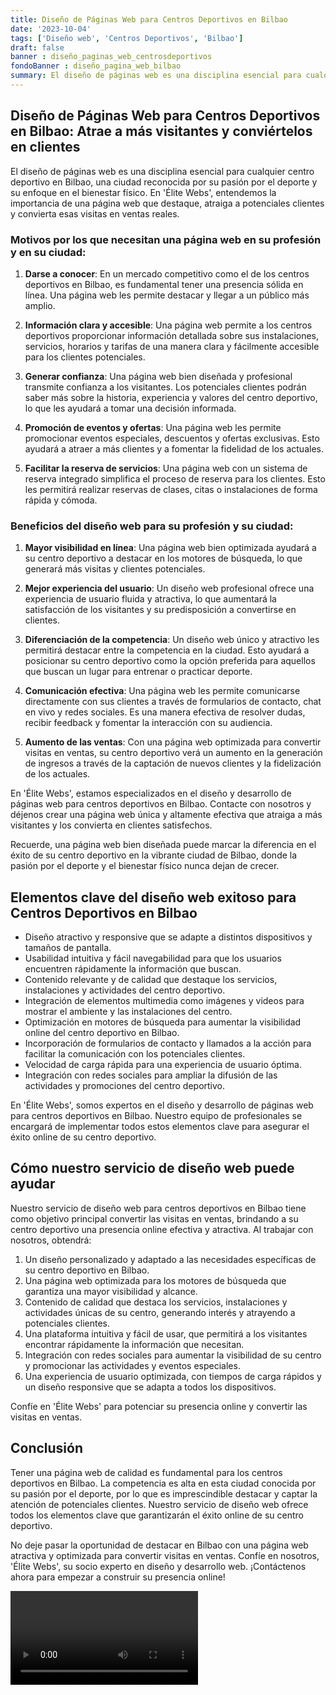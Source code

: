 ```yaml
---
title: Diseño de Páginas Web para Centros Deportivos en Bilbao
date: '2023-10-04'
tags: ['Diseño web', 'Centros Deportivos', 'Bilbao']
draft: false
banner : diseño_paginas_web_centrosdeportivos
fondoBanner : diseño_pagina_web_bilbao
summary: El diseño de páginas web es una disciplina esencial para cualquier centro deportivo en Bilbao, una ciudad reconocida por su pasión por el deporte y su enfoque en el bienestar físico. En 'Élite Webs', entendemos la importancia de una página web que destaque, atraiga a potenciales clientes y convierta esas visitas en ventas reales.
---
```


## Diseño de Páginas Web para Centros Deportivos en Bilbao: Atrae a más visitantes y conviértelos en clientes

El diseño de páginas web es una disciplina esencial para cualquier centro deportivo en Bilbao, una ciudad reconocida por su pasión por el deporte y su enfoque en el bienestar físico. En 'Élite Webs', entendemos la importancia de una página web que destaque, atraiga a potenciales clientes y convierta esas visitas en ventas reales.

### Motivos por los que necesitan una página web en su profesión y en su ciudad:

1. **Darse a conocer**: En un mercado competitivo como el de los centros deportivos en Bilbao, es fundamental tener una presencia sólida en línea. Una página web les permite destacar y llegar a un público más amplio.

2. **Información clara y accesible**: Una página web permite a los centros deportivos proporcionar información detallada sobre sus instalaciones, servicios, horarios y tarifas de una manera clara y fácilmente accesible para los clientes potenciales.

3. **Generar confianza**: Una página web bien diseñada y profesional transmite confianza a los visitantes. Los potenciales clientes podrán saber más sobre la historia, experiencia y valores del centro deportivo, lo que les ayudará a tomar una decisión informada.

4. **Promoción de eventos y ofertas**: Una página web les permite promocionar eventos especiales, descuentos y ofertas exclusivas. Esto ayudará a atraer a más clientes y a fomentar la fidelidad de los actuales.

5. **Facilitar la reserva de servicios**: Una página web con un sistema de reserva integrado simplifica el proceso de reserva para los clientes. Esto les permitirá realizar reservas de clases, citas o instalaciones de forma rápida y cómoda.

### Beneficios del diseño web para su profesión y su ciudad:

1. **Mayor visibilidad en línea**: Una página web bien optimizada ayudará a su centro deportivo a destacar en los motores de búsqueda, lo que generará más visitas y clientes potenciales.

2. **Mejor experiencia del usuario**: Un diseño web profesional ofrece una experiencia de usuario fluida y atractiva, lo que aumentará la satisfacción de los visitantes y su predisposición a convertirse en clientes.

3. **Diferenciación de la competencia**: Un diseño web único y atractivo les permitirá destacar entre la competencia en la ciudad. Esto ayudará a posicionar su centro deportivo como la opción preferida para aquellos que buscan un lugar para entrenar o practicar deporte.

4. **Comunicación efectiva**: Una página web les permite comunicarse directamente con sus clientes a través de formularios de contacto, chat en vivo y redes sociales. Es una manera efectiva de resolver dudas, recibir feedback y fomentar la interacción con su audiencia.

5. **Aumento de las ventas**: Con una página web optimizada para convertir visitas en ventas, su centro deportivo verá un aumento en la generación de ingresos a través de la captación de nuevos clientes y la fidelización de los actuales.

En 'Élite Webs', estamos especializados en el diseño y desarrollo de páginas web para centros deportivos en Bilbao. Contacte con nosotros y déjenos crear una página web única y altamente efectiva que atraiga a más visitantes y los convierta en clientes satisfechos.

Recuerde, una página web bien diseñada puede marcar la diferencia en el éxito de su centro deportivo en la vibrante ciudad de Bilbao, donde la pasión por el deporte y el bienestar físico nunca dejan de crecer.

<GifSeo />

<Cta />

## Elementos clave del diseño web exitoso para Centros Deportivos en Bilbao

- Diseño atractivo y responsive que se adapte a distintos dispositivos y tamaños de pantalla.
- Usabilidad intuitiva y fácil navegabilidad para que los usuarios encuentren rápidamente la información que buscan.
- Contenido relevante y de calidad que destaque los servicios, instalaciones y actividades del centro deportivo.
- Integración de elementos multimedia como imágenes y videos para mostrar el ambiente y las instalaciones del centro.
- Optimización en motores de búsqueda para aumentar la visibilidad online del centro deportivo en Bilbao.
- Incorporación de formularios de contacto y llamados a la acción para facilitar la comunicación con los potenciales clientes.
- Velocidad de carga rápida para una experiencia de usuario óptima.
- Integración con redes sociales para ampliar la difusión de las actividades y promociones del centro deportivo.

En 'Élite Webs', somos expertos en el diseño y desarrollo de páginas web para centros deportivos en Bilbao. Nuestro equipo de profesionales se encargará de implementar todos estos elementos clave para asegurar el éxito online de su centro deportivo.

## Cómo nuestro servicio de diseño web puede ayudar

Nuestro servicio de diseño web para centros deportivos en Bilbao tiene como objetivo principal convertir las visitas en ventas, brindando a su centro deportivo una presencia online efectiva y atractiva. Al trabajar con nosotros, obtendrá:

1. Un diseño personalizado y adaptado a las necesidades específicas de su centro deportivo en Bilbao.
2. Una página web optimizada para los motores de búsqueda que garantiza una mayor visibilidad y alcance.
3. Contenido de calidad que destaca los servicios, instalaciones y actividades únicas de su centro, generando interés y atrayendo a potenciales clientes.
4. Una plataforma intuitiva y fácil de usar, que permitirá a los visitantes encontrar rápidamente la información que necesitan.
5. Integración con redes sociales para aumentar la visibilidad de su centro y promocionar las actividades y eventos especiales.
6. Una experiencia de usuario optimizada, con tiempos de carga rápidos y un diseño responsive que se adapta a todos los dispositivos.

Confíe en 'Élite Webs' para potenciar su presencia online y convertir las visitas en ventas. 

## Conclusión

Tener una página web de calidad es fundamental para los centros deportivos en Bilbao. La competencia es alta en esta ciudad conocida por su pasión por el deporte, por lo que es imprescindible destacar y captar la atención de potenciales clientes. Nuestro servicio de diseño web ofrece todos los elementos clave que garantizarán el éxito online de su centro deportivo.

No deje pasar la oportunidad de destacar en Bilbao con una página web atractiva y optimizada para convertir visitas en ventas. Confíe en nosotros, 'Élite Webs', su socio experto en diseño y desarrollo web. ¡Contáctenos ahora para empezar a construir su presencia online!

<Video />

<CtaBot job='Centros Deportivos' city='Bilbao'/>

<Gmaps query='Bilbao+españa+maps' />